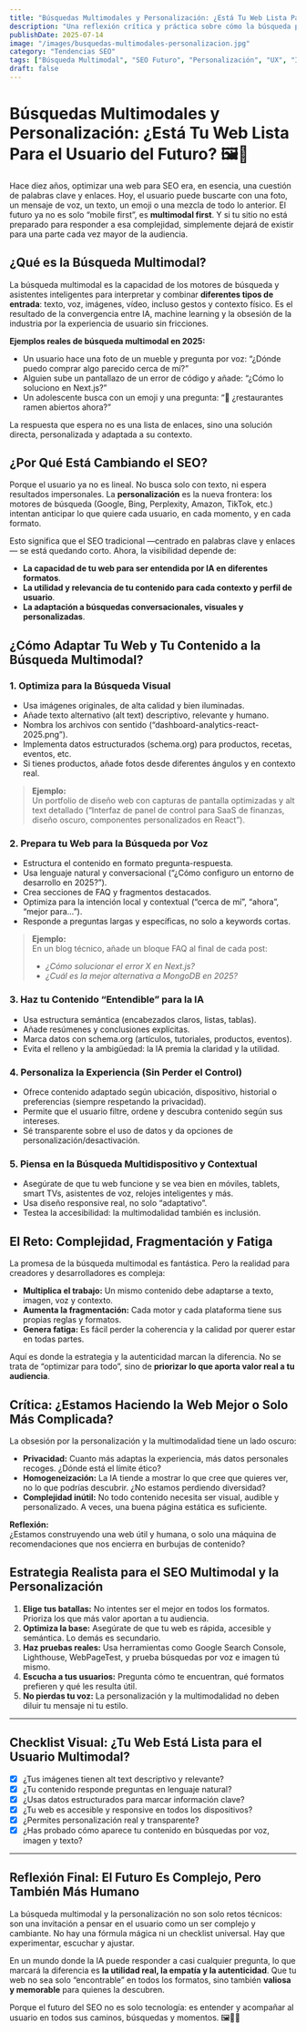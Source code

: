```yaml
---
title: "Búsquedas Multimodales y Personalización: ¿Está Tu Web Lista Para el Usuario del Futuro? 🖼️🎤"
description: "Una reflexión crítica y práctica sobre cómo la búsqueda por texto, voz e imagen está transformando el SEO, y qué significa realmente crear contenido útil y humano en la era de la personalización y la IA."
publishDate: 2025-07-14
image: "/images/busquedas-multimodales-personalizacion.jpg"
category: "Tendencias SEO"
tags: ["Búsqueda Multimodal", "SEO Futuro", "Personalización", "UX", "IA"]
draft: false
---
```


# Búsquedas Multimodales y Personalización: ¿Está Tu Web Lista Para el Usuario del Futuro? 🖼️🎤

Hace diez años, optimizar una web para SEO era, en esencia, una cuestión de palabras clave y enlaces. Hoy, el usuario puede buscarte con una foto, un mensaje de voz, un texto, un emoji o una mezcla de todo lo anterior. El futuro ya no es solo “mobile first”, es **multimodal first**. Y si tu sitio no está preparado para responder a esa complejidad, simplemente dejará de existir para una parte cada vez mayor de la audiencia.

## ¿Qué es la Búsqueda Multimodal?

La búsqueda multimodal es la capacidad de los motores de búsqueda y asistentes inteligentes para interpretar y combinar **diferentes tipos de entrada**: texto, voz, imágenes, vídeo, incluso gestos y contexto físico. Es el resultado de la convergencia entre IA, machine learning y la obsesión de la industria por la experiencia de usuario sin fricciones.

**Ejemplos reales de búsqueda multimodal en 2025:**

- Un usuario hace una foto de un mueble y pregunta por voz: “¿Dónde puedo comprar algo parecido cerca de mí?”
- Alguien sube un pantallazo de un error de código y añade: “¿Cómo lo soluciono en Next.js?”
- Un adolescente busca con un emoji y una pregunta: “🍜 ¿restaurantes ramen abiertos ahora?”

La respuesta que espera no es una lista de enlaces, sino una solución directa, personalizada y adaptada a su contexto.

## ¿Por Qué Está Cambiando el SEO?

Porque el usuario ya no es lineal. No busca solo con texto, ni espera resultados impersonales. La **personalización** es la nueva frontera: los motores de búsqueda (Google, Bing, Perplexity, Amazon, TikTok, etc.) intentan anticipar lo que quiere cada usuario, en cada momento, y en cada formato.

Esto significa que el SEO tradicional —centrado en palabras clave y enlaces— se está quedando corto. Ahora, la visibilidad depende de:

- **La capacidad de tu web para ser entendida por IA en diferentes formatos**.
- **La utilidad y relevancia de tu contenido para cada contexto y perfil de usuario**.
- **La adaptación a búsquedas conversacionales, visuales y personalizadas**.

## ¿Cómo Adaptar Tu Web y Tu Contenido a la Búsqueda Multimodal?

### 1. **Optimiza para la Búsqueda Visual**

- Usa imágenes originales, de alta calidad y bien iluminadas.
- Añade texto alternativo (alt text) descriptivo, relevante y humano.
- Nombra los archivos con sentido (“dashboard-analytics-react-2025.png”).
- Implementa datos estructurados (schema.org) para productos, recetas, eventos, etc.
- Si tienes productos, añade fotos desde diferentes ángulos y en contexto real.

> **Ejemplo:**  
> Un portfolio de diseño web con capturas de pantalla optimizadas y alt text detallado (“Interfaz de panel de control para SaaS de finanzas, diseño oscuro, componentes personalizados en React”).

### 2. **Prepara tu Web para la Búsqueda por Voz**

- Estructura el contenido en formato pregunta-respuesta.
- Usa lenguaje natural y conversacional (“¿Cómo configuro un entorno de desarrollo en 2025?”).
- Crea secciones de FAQ y fragmentos destacados.
- Optimiza para la intención local y contextual (“cerca de mí”, “ahora”, “mejor para…”).
- Responde a preguntas largas y específicas, no solo a keywords cortas.

> **Ejemplo:**  
> En un blog técnico, añade un bloque FAQ al final de cada post:  
> - *¿Cómo solucionar el error X en Next.js?*  
> - *¿Cuál es la mejor alternativa a MongoDB en 2025?*

### 3. **Haz tu Contenido “Entendible” para la IA**

- Usa estructura semántica (encabezados claros, listas, tablas).
- Añade resúmenes y conclusiones explícitas.
- Marca datos con schema.org (artículos, tutoriales, productos, eventos).
- Evita el relleno y la ambigüedad: la IA premia la claridad y la utilidad.

### 4. **Personaliza la Experiencia (Sin Perder el Control)**

- Ofrece contenido adaptado según ubicación, dispositivo, historial o preferencias (siempre respetando la privacidad).
- Permite que el usuario filtre, ordene y descubra contenido según sus intereses.
- Sé transparente sobre el uso de datos y da opciones de personalización/desactivación.

### 5. **Piensa en la Búsqueda Multidispositivo y Contextual**

- Asegúrate de que tu web funcione y se vea bien en móviles, tablets, smart TVs, asistentes de voz, relojes inteligentes y más.
- Usa diseño responsive real, no solo “adaptativo”.
- Testea la accesibilidad: la multimodalidad también es inclusión.

## El Reto: Complejidad, Fragmentación y Fatiga

La promesa de la búsqueda multimodal es fantástica. Pero la realidad para creadores y desarrolladores es compleja:

- **Multiplica el trabajo:** Un mismo contenido debe adaptarse a texto, imagen, voz y contexto.
- **Aumenta la fragmentación:** Cada motor y cada plataforma tiene sus propias reglas y formatos.
- **Genera fatiga:** Es fácil perder la coherencia y la calidad por querer estar en todas partes.

Aquí es donde la estrategia y la autenticidad marcan la diferencia. No se trata de “optimizar para todo”, sino de **priorizar lo que aporta valor real a tu audiencia**.

## Crítica: ¿Estamos Haciendo la Web Mejor o Solo Más Complicada?

La obsesión por la personalización y la multimodalidad tiene un lado oscuro:

- **Privacidad:** Cuanto más adaptas la experiencia, más datos personales recoges. ¿Dónde está el límite ético?
- **Homogeneización:** La IA tiende a mostrar lo que cree que quieres ver, no lo que podrías descubrir. ¿No estamos perdiendo diversidad?
- **Complejidad inútil:** No todo contenido necesita ser visual, audible y personalizado. A veces, una buena página estática es suficiente.

**Reflexión:**  
¿Estamos construyendo una web útil y humana, o solo una máquina de recomendaciones que nos encierra en burbujas de contenido?

## Estrategia Realista para el SEO Multimodal y la Personalización

1. **Elige tus batallas:** No intentes ser el mejor en todos los formatos. Prioriza los que más valor aportan a tu audiencia.
2. **Optimiza la base:** Asegúrate de que tu web es rápida, accesible y semántica. Lo demás es secundario.
3. **Haz pruebas reales:** Usa herramientas como Google Search Console, Lighthouse, WebPageTest, y prueba búsquedas por voz e imagen tú mismo.
4. **Escucha a tus usuarios:** Pregunta cómo te encuentran, qué formatos prefieren y qué les resulta útil.
5. **No pierdas tu voz:** La personalización y la multimodalidad no deben diluir tu mensaje ni tu estilo.

---

## Checklist Visual: ¿Tu Web Está Lista para el Usuario Multimodal?

- [x] ¿Tus imágenes tienen alt text descriptivo y relevante?
- [x] ¿Tu contenido responde preguntas en lenguaje natural?
- [x] ¿Usas datos estructurados para marcar información clave?
- [x] ¿Tu web es accesible y responsive en todos los dispositivos?
- [x] ¿Permites personalización real y transparente?
- [x] ¿Has probado cómo aparece tu contenido en búsquedas por voz, imagen y texto?

---

## Reflexión Final: El Futuro Es Complejo, Pero También Más Humano

La búsqueda multimodal y la personalización no son solo retos técnicos: son una invitación a pensar en el usuario como un ser complejo y cambiante. No hay una fórmula mágica ni un checklist universal. Hay que experimentar, escuchar y ajustar.

En un mundo donde la IA puede responder a casi cualquier pregunta, lo que marcará la diferencia es **la utilidad real, la empatía y la autenticidad**. Que tu web no sea solo “encontrable” en todos los formatos, sino también **valiosa y memorable** para quienes la descubren.

Porque el futuro del SEO no es solo tecnología: es entender y acompañar al usuario en todos sus caminos, búsquedas y momentos. 🖼️🎤✨
